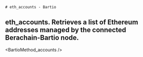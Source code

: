     # eth_accounts - Bartio

## eth_accounts. Retrieves a list of Ethereum addresses managed by the connected Berachain-Bartio node.


<BartioMethod_accounts />
